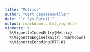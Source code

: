 ```yaml
---
title: "Metrics"
author: "Gert Janssenswillen"
date: "`r Sys.Date()`"
output: rmarkdown::html_vignette
vignette: >
  %\VignetteIndexEntry{Metric}
  %\VignetteEngine{knitr::rmarkdown}
  %\VignetteEncoding{UTF-8}
---
```

